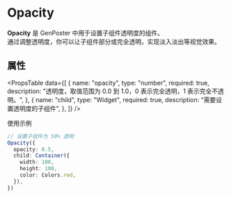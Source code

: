 # Opacity

**Opacity** 是 GenPoster 中用于设置子组件透明度的组件。  
通过调整透明度，你可以让子组件部分或完全透明，实现淡入淡出等视觉效果。



## 属性

<PropsTable
data={[
{
name: "opacity",
type: "number",
required: true,
description: "透明度，取值范围为 0.0 到 1.0，0 表示完全透明，1 表示完全不透明。",
},
{
name: "child",
type: "Widget",
required: true,
description: "需要设置透明度的子组件",
},
]}
/>

使用示例

``` typescript
// 设置子组件为 50% 透明
Opacity({
  opacity: 0.5,
  child: Container({
    width: 100,
    height: 100,
    color: Colors.red,
  }),
})
```
 
